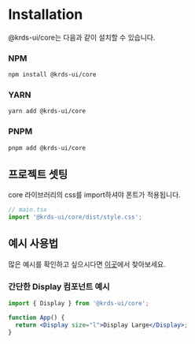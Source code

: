 # Installation

@krds-ui/core는 다음과 같이 설치할 수 있습니다.

### NPM

```bash
npm install @krds-ui/core
```

### YARN

```bash
yarn add @krds-ui/core
```

### PNPM

```bash
pnpm add @krds-ui/core
```

## 프로젝트 셋팅

core 라이브러리의 css를 import하셔야 폰트가 적용됩니다.

```ts
// main.tsx
import '@krds-ui/core/dist/style.css';
```

## 예시 사용법

많은 예시를 확인하고 싶으시다면 [이곳](https://github.com/KRDS-community/krds-react/tree/main/examples)에서 찾아보세요.

### 간단한 Display 컴포넌트 예시

```jsx
import { Display } from '@krds-ui/core';

function App() {
  return <Display size="l">Display Large</Display>;
}
```
